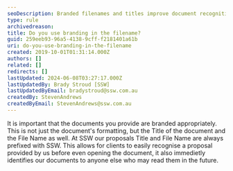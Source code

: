 ```yaml
---
seoDescription: Branded filenames and titles improve document recognition and professionalism.
type: rule
archivedreason:
title: Do you use branding in the filename?
guid: 259eeb93-96a5-4138-9cff-f2181401a61b
uri: do-you-use-branding-in-the-filename
created: 2019-10-01T01:31:14.000Z
authors: []
related: []
redirects: []
lastUpdated: 2024-06-08T03:27:17.000Z
lastUpdatedBy: Brady Stroud [SSW]
lastUpdatedByEmail: bradystroud@ssw.com.au
createdBy: StevenAndrews
createdByEmail: StevenAndrews@ssw.com.au
---
```


It is important that the documents you provide are branded appropriately. This is not just the document's formatting, but the Title of the document and the File Name as well.
At SSW our proposals Title and File Name are always prefixed with SSW. This allows for clients to easily recognise a proposal provided by us before even opening the document, it also immedietly identifies our documents to anyone else who may read them in the future.
